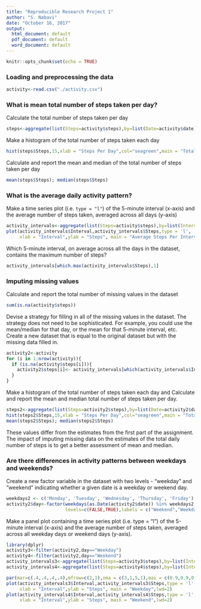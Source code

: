 ```yaml
---
title: "Reproducible Research Project 1"
author: "S. Nabavi"
date: "October 16, 2017"
output:
  html_document: default
  pdf_document: default
  word_document: default
---
```


```r
knitr::opts_chunk$set(echo = TRUE)
```


### Loading and preprocessing the data


```r
activity<-read.csv("./activity.csv")
```

### What is mean total number of steps taken per day?

Calculate the total number of steps taken per day

```r
steps<-aggregate(list(Steps=activity$steps),by=list(Date=activity$date),sum,na.rm=T) 
```

Make a histogram of the total number of steps taken each day
```r
hist(steps$Steps,15,xlab = "Steps Per Day",col="seagreen",main = "Total Steps Per Day")
```

Calculate and report the mean and median of the total number of steps taken per day
```r
mean(steps$Steps); median(steps$Steps)
```

### What is the average daily activity pattern?


Make a time series plot (i.e. `type = "l"`) of the 5-minute interval (x-axis) and the average number of steps taken, averaged across all days (y-axis)
```r
activity_intervals<-aggregate(list(Steps=activity$steps),by=list(Interval=activity$interval),mean,na.rm=T) 
plot(activity_intervals$Interval,activity_intervals$Steps,type = 'l',
     xlab = "Interval",ylab = "Steps", main = "Average Steps Per Interval",lwd=2)
```

Which 5-minute interval, on average across all the days in the dataset, contains the maximum number of steps?
```r
activity_intervals[which.max(activity_intervals$Steps),1]
```

### Imputing missing values

Calculate and report the total number of missing values in the dataset 

```r
sum(is.na(activity$steps))

```
Devise a strategy for filling in all of the missing values in the dataset. The strategy does not need to be sophisticated. For example, you could use the mean/median for that day, or the mean for that 5-minute interval, etc.
Create a new dataset that is equal to the original dataset but with the missing data filled in. 

```r
activity2<-activity
for (i in 1:nrow(activity)){
  if (is.na(activity$steps[i])){
    activity2$steps[i]<- activity_intervals[which(activity_intervals$Interval==activity$interval[i]),2]
  }
}
```

Make a histogram of the total number of steps taken each day and Calculate and report the mean and median total number of steps taken per day. 

```r
steps2<-aggregate(list(Steps=activity2$steps),by=list(Date=activity2$date),sum) 
hist(steps2$Steps,15,xlab = "Steps Per Day",col="seagreen",main = "Total Steps Per Day (NAs Filled)")
mean(steps2$Steps); median(steps2$Steps)
```

These values differ from the estimates from the first part of the assignment. The impact of imputing missing data on the estimates of the total daily number of steps is to get a better assessment of mean and median.


### Are there differences in activity patterns between weekdays and weekends?

Create a new factor variable in the dataset with two levels - "weekday" and "weekend" indicating whether a given date is a weekday or weekend day.

```r
weekdays2 <- c('Monday', 'Tuesday', 'Wednesday', 'Thursday', 'Friday')
activity2$day<-factor(weekdays(as.Date(activity2$date)) %in% weekdays2,
                      levels=c(FALSE,TRUE),labels = c("Weekend","Weekday"))
```
Make a panel plot containing a time series plot (i.e. type = "l") of the 5-minute interval (x-axis) and the average number of steps taken, averaged across all weekday days or weekend days (y-axis). 

```r
library(dplyr)
activity3<-filter(activity2,day=="Weekday")
activity4<-filter(activity2,day=="Weekend")
activity_intervals3<-aggregate(list(Steps=activity3$steps),by=list(Interval=activity3$interval),mean,na.rm=T) 
activity_intervals4<-aggregate(list(Steps=activity4$steps),by=list(Interval=activity4$interval),mean,na.rm=T) 
```
```r
par(mar=c(.4,.4,.4,.4),mfrow=c(2,1),oma = c(3,1,5,1),mai = c(0.9,0.9,0.9,0.7))
plot(activity_intervals3$Interval,activity_intervals3$Steps,type = 'l',
     xlab = "Interval",ylab = "Steps", main = "Weekday",lwd=2)
plot(activity_intervals4$Interval,activity_intervals4$Steps,type = 'l',
     xlab = "Interval",ylab = "Steps", main = "Weekend",lwd=2)

```
